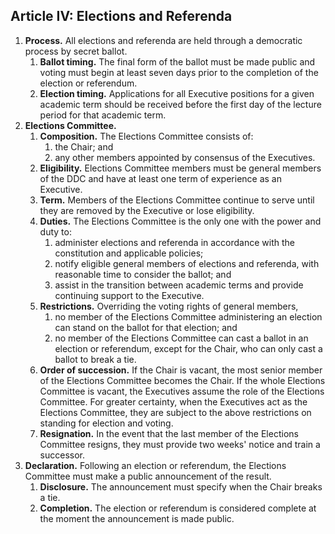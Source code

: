 ## Article IV: Elections and Referenda

1. **Process.** All elections and referenda are held through a democratic process by secret ballot.
    1. **Ballot timing.** The final form of the ballot must be made public and voting must begin at least seven days prior to the completion of the election or referendum.
    1. **Election timing.** Applications for all Executive positions for a given academic term should be received before the first day of the lecture period for that academic term.
2. **Elections Committee.**
    1. **Composition.** The Elections Committee consists of:
        1. the Chair; and
        1. any other members appointed by consensus of the Executives.
    1. **Eligibility.** Elections Committee members must be general members of the DDC and have at least one term of experience as an Executive.
    1. **Term.** Members of the Elections Committee continue to serve until they are removed by the Executive or lose eligibility.
    1. **Duties.** The Elections Committee is the only one with the power and duty to:
        1. administer elections and referenda in accordance with the constitution and applicable policies;
        1. notify eligible general members of elections and referenda, with reasonable time to consider the ballot; and
        1. assist in the transition between academic terms and provide continuing support to the Executive.
    1. **Restrictions.** Overriding the voting rights of general members,
        1. no member of the Elections Committee administering an election can stand on the ballot for that election; and
        1. no member of the Elections Committee can cast a ballot in an election or referendum, except for the Chair, who can only cast a ballot to break a tie.
    1. **Order of succession.** If the Chair is vacant, the most senior member of the Elections Committee becomes the Chair. If the whole Elections Committee is vacant, the Executives assume the role of the Elections Committee. For greater certainty, when the Executives act as the Elections Committee, they are subject to the above restrictions on standing for election and voting.
    1. **Resignation.** In the event that the last member of the Elections Committee resigns, they must provide two weeks' notice and train a successor.
3. **Declaration.** Following an election or referendum, the Elections Committee must make a public announcement of the result.
    1. **Disclosure.** The announcement must specify when the Chair breaks a tie.
    1. **Completion.** The election or referendum is considered complete at the moment the announcement is made public.